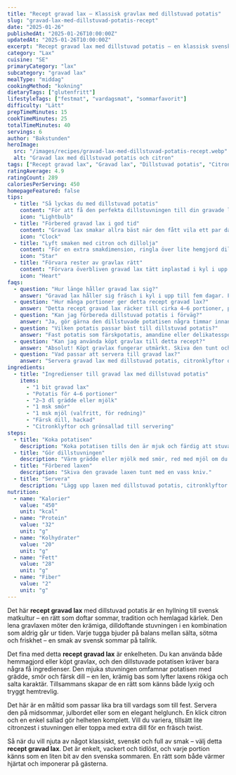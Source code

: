 ```yaml
---
title: "Recept gravad lax – Klassisk gravlax med dillstuvad potatis"
slug: "gravad-lax-med-dillstuvad-potatis-recept"
date: "2025-01-26"
publishedAt: "2025-01-26T10:00:00Z"
updatedAt: "2025-01-26T10:00:00Z"
excerpt: "Recept gravad lax med dillstuvad potatis – en klassisk svensk rätt med len lax, krämig stuvning och frisk citron. Perfekt till vardag, buffé eller somrig festmiddag!"
category: "Lax"
cuisine: "SE"
primaryCategory: "lax"
subcategory: "gravad lax"
mealType: "middag"
cookingMethod: "kokning"
dietaryTags: ["glutenfritt"]
lifestyleTags: ["festmat", "vardagsmat", "sommarfavorit"]
difficulty: "Lätt"
prepTimeMinutes: 15
cookTimeMinutes: 25
totalTimeMinutes: 40
servings: 6
author: "Bakstunden"
heroImage:
  src: "/images/recipes/gravad-lax-med-dillstuvad-potatis-recept.webp"
  alt: "Gravad lax med dillstuvad potatis och citron"
tags: ["Recept gravad lax", "Gravad lax", "Dillstuvad potatis", "Citron", "Svensk klassiker", "Sommar"]
ratingAverage: 4.9
ratingCount: 289
caloriesPerServing: 450
homepageFeatured: false
tips:
  - title: "Så lyckas du med dillstuvad potatis"
    content: "För att få den perfekta dillstuvningen till din gravade lax, använd färsk dill och en kombination av smör och grädde för maximal krämighet. Låt såsen sjuda långsamt tills den tjocknar, men undvik att koka för hårt – då riskerar den att skära sig. Avsluta med en nypa salt och ett stänk citron för frisk balans. En rätt som andas svensk sommar i varje tugga."
    icon: "Lightbulb"
  - title: "Förbered gravad lax i god tid"
    content: "Gravad lax smakar allra bäst när den fått vila ett par dagar. Gör den i förväg och låt stå kallt, så hinner smakerna utvecklas fullt ut. Då blir serveringen enkel – bara skiva laxen och lägg upp med potatisen. Perfekt för fest, buffé eller en lång helgmiddag med familjen."
    icon: "Clock"
  - title: "Lyft smaken med citron och dillolja"
    content: "För en extra smakdimension, ringla över lite hemgjord dillolja eller pressa färsk citron över laxen precis före servering. Det ger en fräsch syra som lyfter den lena laxen och gör måltiden ännu mer inbjudande. En enkel detalj som ger en lyxig touch."
    icon: "Star"
  - title: "Förvara rester av gravlax rätt"
    content: "Förvara överbliven gravad lax tätt inplastad i kyl i upp till fem dagar. Dillstuvad potatis kan hållas i kyl i två dagar och värms bäst på låg värme med en skvätt mjölk. En fantastisk rätt att njuta av även dagen efter."
    icon: "Heart"
faqs:
  - question: "Hur länge håller gravad lax sig?"
    answer: "Gravad lax håller sig fräsch i kyl i upp till fem dagar. För längre hållbarhet kan du frysa den i tunna skivor. Tina långsamt i kyl för att behålla den lena konsistensen."
  - question: "Hur många portioner ger detta recept gravad lax?"
    answer: "Detta recept gravad lax räcker till cirka 4–6 portioner, perfekt för en somrig middag eller buffé. Servera gärna med citron och grönsallad."
  - question: "Kan jag förbereda dillstuvad potatis i förväg?"
    answer: "Ja, gör gärna den dillstuvade potatisen några timmar innan. Förvara i kyl och värm långsamt med lite mjölk för att bevara den krämiga konsistensen och fräschören."
  - question: "Vilken potatis passar bäst till dillstuvad potatis?"
    answer: "Fast potatis som färskpotatis, amandine eller delikatesspotatis fungerar bäst. De håller formen och blir lagom krämiga i stuvningen – perfekt balans till gravlaxens lena smak."
  - question: "Kan jag använda köpt gravlax till detta recept?"
    answer: "Absolut! Köpt gravlax fungerar utmärkt. Skiva den tunt och servera kall. Kombinationen med hemgjord dillstuvad potatis gör rätten både lyxig och enkel."
  - question: "Vad passar att servera till gravad lax?"
    answer: "Servera gravad lax med dillstuvad potatis, citronklyftor och grönsallad. Det är en klassiker som passar perfekt till sommarbuffé, påsk eller midsommar."
ingredients:
  - title: "Ingredienser till gravad lax med dillstuvad potatis"
    items:
      - "1 bit gravad lax"
      - "Potatis för 4–6 portioner"
      - "2–3 dl grädde eller mjölk"
      - "1 msk smör"
      - "1 msk mjöl (valfritt, för redning)"
      - "Färsk dill, hackad"
      - "Citronklyftor och grönsallad till servering"
steps:
  - title: "Koka potatisen"
    description: "Koka potatisen tills den är mjuk och färdig att stuva."
  - title: "Gör dillstuvningen"
    description: "Värm grädde eller mjölk med smör, red med mjöl om du vill ha tjockare sås. Tillsätt hackad dill och smaka av med salt och peppar."
  - title: "Förbered laxen"
    description: "Skiva den gravade laxen tunt med en vass kniv."
  - title: "Servera"
    description: "Lägg upp laxen med dillstuvad potatis, citronklyftor och grönsallad."
nutrition:
  - name: "Kalorier"
    value: "450"
    unit: "kcal"
  - name: "Protein"
    value: "32"
    unit: "g"
  - name: "Kolhydrater"
    value: "20"
    unit: "g"
  - name: "Fett"
    value: "28"
    unit: "g"
  - name: "Fiber"
    value: "2"
    unit: "g"
---
```


Det här **recept gravad lax** med dillstuvad potatis är en hyllning till svensk matkultur – en rätt som doftar sommar, tradition och hemlagad kärlek. Den lena gravlaxen möter den krämiga, dilldoftande stuvningen i en kombination som aldrig går ur tiden. Varje tugga bjuder på balans mellan sälta, sötma och friskhet – en smak av svensk sommar på tallrik.

Det fina med detta **recept gravad lax** är enkelheten. Du kan använda både hemmagjord eller köpt gravlax, och den dillstuvade potatisen kräver bara några få ingredienser. Den mjuka stuvningen omfamnar potatisen med grädde, smör och färsk dill – en len, krämig bas som lyfter laxens rökiga och salta karaktär. Tillsammans skapar de en rätt som känns både lyxig och tryggt hemtrevlig.

Det här är en måltid som passar lika bra till vardags som till fest. Servera den på midsommar, julbordet eller som en elegant helglunch. En klick citron och en enkel sallad gör helheten komplett. Vill du variera, tillsätt lite citronzest i stuvningen eller toppa med extra dill för en fräsch twist.

Så när du vill njuta av något klassiskt, svenskt och full av smak – välj detta **recept gravad lax**. Det är enkelt, vackert och tidlöst, och varje portion känns som en liten bit av den svenska sommaren. En rätt som både värmer hjärtat och imponerar på gästerna.
